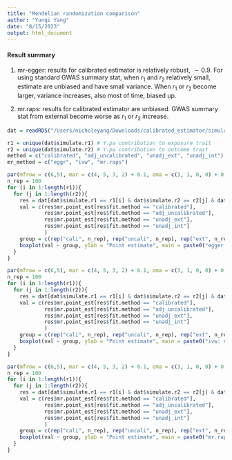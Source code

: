```yaml
---
title: "Mendelian randomization comparison"
author: "Yunqi Yang"
date: "8/15/2023"
output: html_document
---
```


#### Result summary

1. mr-egger: results for calibrated estimator is relatively robust, $\sim 0.9$.
For using standard GWAS summary stat, when $r_1$ and $r_2$ relatively small, estimate are unbiased and have small variance. When $r_1$ or $r_2$ become larger, variance increases, also most of time, biased up. 

2. mr.raps: results for calibrated estimator are unbiased. GWAS summary stat from external become worse as $r_1$ or $r_2$ increase. 


```r
dat = readRDS("/Users/nicholeyang/Downloads/calibrated_estimator/simulation/mr_comparison.rds")
```

```r
r1 = unique(dat$simulate.r1) # Y.pa contribution to exposure trait
r2 = unique(dat$simulate.r2) # Y.pa contribution to outcome trait
method = c("calibrated", "adj_uncalibrated", "unadj_ext", "unadj_int")
mr_method = c("eggr", "ivw", "mr.raps")

```

```r
par(mfrow = c(6,5), mar = c(4, 5, 3, 2) + 0.1, oma = c(3, 1, 0, 0) + 0.1)
n_rep = 100
for (i in 1:length(r1)){
  for (j in 1:length(r2)){
    res = dat[dat$simulate.r1 == r1[i] & dat$simulate.r2 == r2[j] & dat$mr.mr_method == "eggr", ]
    val = c(res$mr.point_est[res$fit.method == "calibrated"], 
            res$mr.point_est[res$fit.method == "adj_uncalibrated"],
            res$mr.point_est[res$fit.method == "unadj_ext"],
            res$mr.point_est[res$fit.method == "unadj_int"]
            )
    group = c(rep("cali", n_rep), rep("uncali", n_rep), rep("ext", n_rep), rep("int", n_rep))
    boxplot(val ~ group, ylab = "Point estimate", main = paste0("egger: exp =", r1[i], "; out =", r2[j]))
  }
}
```


```r
par(mfrow = c(6,5), mar = c(4, 5, 3, 2) + 0.1, oma = c(3, 1, 0, 0) + 0.1)
n_rep = 100
for (i in 1:length(r1)){
  for (j in 1:length(r2)){
    res = dat[dat$simulate.r1 == r1[i] & dat$simulate.r2 == r2[j] & dat$mr.mr_method == "ivw", ]
    val = c(res$mr.point_est[res$fit.method == "calibrated"], 
            res$mr.point_est[res$fit.method == "adj_uncalibrated"],
            res$mr.point_est[res$fit.method == "unadj_ext"],
            res$mr.point_est[res$fit.method == "unadj_int"]
            )
    group = c(rep("cali", n_rep), rep("uncali", n_rep), rep("ext", n_rep), rep("int", n_rep))
    boxplot(val ~ group, ylab = "Point estimate", main = paste0("ivw: exp =", r1[i], "; out =", r2[j]))
  }
}
```

```r
par(mfrow = c(6,5), mar = c(4, 5, 3, 2) + 0.1, oma = c(3, 1, 0, 0) + 0.1)
n_rep = 100
for (i in 1:length(r1)){
  for (j in 1:length(r2)){
    res = dat[dat$simulate.r1 == r1[i] & dat$simulate.r2 == r2[j] & dat$mr.mr_method == "mr.raps", ]
    val = c(res$mr.point_est[res$fit.method == "calibrated"], 
            res$mr.point_est[res$fit.method == "adj_uncalibrated"],
            res$mr.point_est[res$fit.method == "unadj_ext"],
            res$mr.point_est[res$fit.method == "unadj_int"]
            )
    group = c(rep("cali", n_rep), rep("uncali", n_rep), rep("ext", n_rep), rep("int", n_rep))
    boxplot(val ~ group, ylab = "Point estimate", main = paste0("mr.raps: exp =", r1[i], "; out =", r2[j]))
  }
}
```
